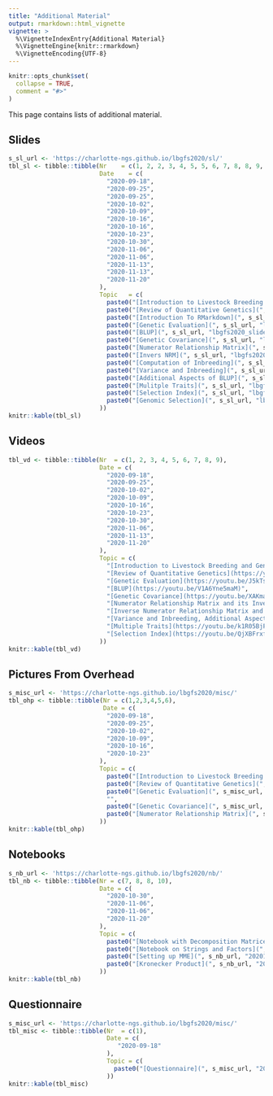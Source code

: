 ```yaml
---
title: "Additional Material"
output: rmarkdown::html_vignette
vignette: >
  %\VignetteIndexEntry{Additional Material}
  %\VignetteEngine{knitr::rmarkdown}
  %\VignetteEncoding{UTF-8}
---
```


```r
knitr::opts_chunk$set(
  collapse = TRUE,
  comment = "#>"
)
```

This page contains lists of additional material.


## Slides

```r
s_sl_url <- 'https://charlotte-ngs.github.io/lbgfs2020/sl/'
tbl_sl <- tibble::tibble(Nr    = c(1, 2, 2, 3, 4, 5, 5, 6, 7, 8, 8, 9, 9, 10),
                         Date    = c(
                           "2020-09-18",
                           "2020-09-25",
                           "2020-09-25",
                           "2020-10-02",
                           "2020-10-09",
                           "2020-10-16",
                           "2020-10-16",
                           "2020-10-23",
                           "2020-10-30",
                           "2020-11-06",
                           "2020-11-06",
                           "2020-11-13",
                           "2020-11-13",
                           "2020-11-20"
                         ),
                         Topic   = c(
                           paste0("[Introduction to Livestock Breeding and Genomics](", s_sl_url, "lbgfs2020_slides_w01_intro_lbg.pdf)", collapse = ''),
                           paste0("[Review of Quantitative Genetics](", s_sl_url, "lbgfs2020_slides_w02_basics_qg.pdf)", collapse = ''),
                           paste0("[Introduction To RMarkdown](", s_sl_url, "20200925_intro_rmarkdown.pdf)", collapse = ''),
                           paste0("[Genetic Evaluation](", s_sl_url, "lbgfs2020_slides_w03_gen-eval.pdf)", collapse = ''),
                           paste0("[BLUP](", s_sl_url, "lbgfs2020_slides_w04_blup.pdf)", collapse = ''),
                           paste0("[Genetic Covariance](", s_sl_url, "lbgfs2020_slides_gencov.pdf)", collapse = ''),
                           paste0("[Numerator Relationship Matrix](", s_sl_url, "lbgfs2020_slides_numrelmat.pdf)", collapse = ''),
                           paste0("[Invers NRM](", s_sl_url, "lbgfs2020_slides_invnumrelmat.pdf)", collapse = ''),
                           paste0("[Computation of Inbreeding](", s_sl_url, "lbgfs2020_slides_inbreeding.pdf)", collapse = ''),
                           paste0("[Variance and Inbreeding](", s_sl_url, "lbgfs2020_slides_var_inb.pdf)", collapse = ''),
                           paste0("[Additional Aspects of BLUP](", s_sl_url, "lbgfs2019_slides_additional_aspects.pdf)", collapse = ''),
                           paste0("[Mulitple Traits](", s_sl_url, "lbgfs2020_slides_multiple_traits.pdf)", collapse = ''),
                           paste0("[Selection Index](", s_sl_url, "lbgfs2020_slides_selection-index.pdf)", collapse = ''),
                           paste0("[Genomic Selection](", s_sl_url, "lbgfs2020_slides_geno_sel.pdf)", collapse = '')
                         ))
knitr::kable(tbl_sl)
```


## Videos

```r
tbl_vd <- tibble::tibble(Nr  = c(1, 2, 3, 4, 5, 6, 7, 8, 9),
                         Date = c(
                           "2020-09-18",
                           "2020-09-25",
                           "2020-10-02",
                           "2020-10-09",
                           "2020-10-16",
                           "2020-10-23",
                           "2020-10-30",
                           "2020-11-06",
                           "2020-11-13",
                           "2020-11-20"
                         ),
                         Topic = c(
                           "[Introduction to Livestock Breeding and Genomics](https://youtu.be/Mkx2ixBoVF4)",
                           "[Review of Quantitative Genetics](https://youtu.be/3nezvbFDDas)",
                           "[Genetic Evaluation](https://youtu.be/J5kTsEz_UCM)",
                           "[BLUP](https://youtu.be/V1A6Yne5maM)",
                           "[Genetic Covariance](https://youtu.be/XAKmasLp8XU)",
                           "[Numerator Relationship Matrix and its Inverse](https://youtu.be/UK3uuVEmrxs)",
                           "[Inverse Numerator Relationship Matrix and Inbreeding](https://youtu.be/Lu1dB-lT6_0)",
                           "[Variance and Inbreeding, Additional Aspects of BLUP](https://youtu.be/1LpR4BLT_K8)",
                           "[Multiple Traits](https://youtu.be/k1R05BjF5qs)",
                           "[Selection Index](https://youtu.be/QjXBFrxf4Vw)"
                         ))
knitr::kable(tbl_vd)
```


## Pictures From Overhead

```r
s_misc_url <- 'https://charlotte-ngs.github.io/lbgfs2020/misc/'
tbl_ohp <- tibble::tibble(Nr = c(1,2,3,4,5,6),
                          Date = c(
                           "2020-09-18",
                           "2020-09-25",
                           "2020-10-02",
                           "2020-10-09",
                           "2020-10-16",
                           "2020-10-23"
                         ),
                         Topic = c(
                           paste0("[Introduction to Livestock Breeding and Genomics](", s_misc_url, "20200918_ohp_lecture01.pdf)", collapse = ''),
                           paste0("[Review of Quantitative Genetics](", s_misc_url, "20200925_ohp_lecture_02.pdf)", collapse = ''),
                           paste0("[Genetic Evaluation](", s_misc_url, "20201002_ohp_lecture_03.pdf)", collapse = ''),
                           "",
                           paste0("[Genetic Covariance](", s_misc_url, "20201016_ohp_lecture_05.pdf)", collapse = ''),
                           paste0("[Numerator Relationship Matrix](", s_misc_url, "20201023_ohp_lecture_06.pdf)", collapse = '')
                         ))
knitr::kable(tbl_ohp)
```

## Notebooks

```r
s_nb_url <- 'https://charlotte-ngs.github.io/lbgfs2020/nb/'
tbl_nb <- tibble::tibble(Nr = c(7, 8, 8, 10),
                         Date = c(
                           "2020-10-30",
                           "2020-11-06",
                           "2020-11-06",
                           "2020-11-20"
                         ),
                         Topic = c(
                           paste0("[Notebook with Decomposition Matrices of Numerator Relationship Matrix](", s_nb_url, "20201030_nm_inv_inb_nb.nb.html)", collapse = ''),
                           paste0("[Notebook on Strings and Factors](", s_nb_url, "20201106_strings_factors.nb.html)", collapse = ''),
                           paste0("[Setting up MME](", s_nb_url, "20201106_mme_setup.nb.html)", collapse = ''),
                           paste0("[Kronecker Product](", s_nb_url, "20201120_kron_prod.nb.html)", collapse = '')
                         ))
knitr::kable(tbl_nb)
```

## Questionnaire

```r
s_misc_url <- 'https://charlotte-ngs.github.io/lbgfs2020/misc/'
tbl_misc <- tibble::tibble(Nr  = c(1),
                           Date = c(
                              "2020-09-18"
                           ),
                           Topic = c(
                             paste0("[Questionnaire](", s_misc_url, "20200918_students_questionnaire.pdf)", collapse = '')
                           ))
knitr::kable(tbl_misc)
```

